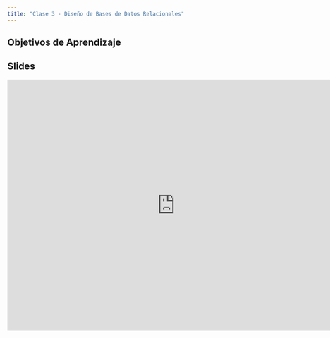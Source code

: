 ```yaml
---
title: "Clase 3 - Diseño de Bases de Datos Relacionales"
---
```


## Objetivos de Aprendizaje



## Slides

<iframe src="https://docs.google.com/presentation/d/1DLVQkKY8olxZXSl2FHHzHK8KLWklF-Gtwwe51YYxGRg/embed?start=false&loop=false&delayms=3000" frameborder="0" width="760" height="569" allowfullscreen="true" mozallowfullscreen="true" webkitallowfullscreen="true"></iframe>


